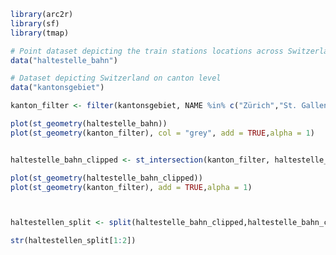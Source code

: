 
```r
library(arc2r)
library(sf)
library(tmap)


```

```r

# Point dataset depicting the train stations locations across Switzerland
data("haltestelle_bahn")

# Dataset depicting Switzerland on canton level
data("kantonsgebiet")

kanton_filter <- filter(kantonsgebiet, NAME %in% c("Zürich","St. Gallen","Thurgau","Aargau"))

plot(st_geometry(haltestelle_bahn))
plot(st_geometry(kanton_filter), col = "grey", add = TRUE,alpha = 1)



```

```r
haltestelle_bahn_clipped <- st_intersection(kanton_filter, haltestelle_bahn)


```

```r
plot(st_geometry(haltestelle_bahn_clipped))
plot(st_geometry(kanton_filter), add = TRUE,alpha = 1)




```

```r
haltestellen_split <- split(haltestelle_bahn_clipped,haltestelle_bahn_clipped$name)

str(haltestellen_split[1:2])
```

